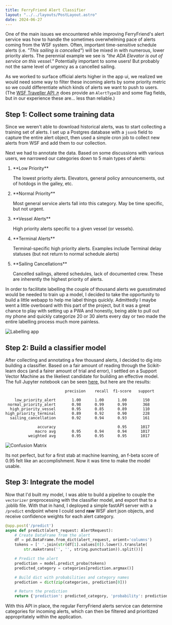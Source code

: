 ```yaml
---
title: FerryFriend Alert Classifier
layout: "../../layouts/PostLayout.astro"
date: 2024-06-27
---
```


One of the main issues we encountered while improving FerryFriend's alert service was how to handle the sometimes overwhelming pace of alerts coming from the WSF system. Often, important time-sensitive schedule alerts (i.e. *"This sailing is cancelled"*) will be mixed in with numerous, lower priority alerts. The perennial example we see is *"the ADA Elevator is out of service on this vessel."* Potentially important to some users! But probably not the same level of urgency as a cancelled sailing.

As we worked to surface official alerts higher in the app ui, we realized we would need some way to filter these incoming alerts by some priority metric so we could differentiate which kinds of alerts we want to push to users. (The [WSF Traveller API ↗](https://www.wsdot.wa.gov/ferries/api/schedule/documentation/rest.html) does provide an `AlertTypeID` and some flag fields, but in our experience these are... less than reliable.)

## Step 1: Collect some training data

Since we weren't able to download historical alerts, was to start collecting a training set of alerts. I set up a Postgres database with a `jsonb` field to capture the entire alert object, then used a simple cron job to collect new alerts from WSF and add them to our collection.

Next we had to annotate the data. Based on some discussions with various users, we narrowed our categories down to 5 main types of alerts:

<ol className="mt-4 ml-4 list-outside list-decimal">
  <li>
    <p className="mt-8 font-extrabold">**Low Priority**</p>
    <p className="ml-1 text-sm">
      The lowest priority alerts. Elevators, general policy
      announcements, out of hotdogs in the galley, etc.
    </p>
  </li>
  <li>
    <p className="mt-8 font-extrabold">**Normal Priority**</p>
    <p className="ml-1 text-sm">
      Most general service alerts fall into this category. May
      be time specific, but not urgent.
    </p>
  </li>
  <li>
    <p className="mt-8 font-extrabold">**Vessel Alerts**</p>
    <p className="ml-1 text-sm">
      High priority alerts specific to a given vessel (or
      vessels).
    </p>
  </li>
  <li>
    <p className="mt-8 font-extrabold">**Terminal Alerts**</p>
    <p className="ml-1 text-sm">
      Terminal-specific high priority alerts. Examples include
      Terminal delay statuses (but not return to normal
      schedule alerts)
    </p>
  </li>
  <li>
    <p className="mt-8 font-extrabold">
      **Sailing Cancellations**
    </p>
    <p className="ml-1 text-sm">
      Cancelled sailings, altered schedules, lack of
      documented crew. These are inherently the highest
      priority of alerts.
    </p>
  </li>
</ol>

In order to facilitate labelling the couple of thousand alerts we guesstimated would be needed to train up a model, I decided to take the opportunity to build a little webapp to help me label things quickly. Admittedly I maybe went a little overboard with this part of the project, but it was a great chance to play with setting up a PWA and honestly, being able to pull out my phone and quickly categorize 20 or 30 alerts every day or two made the entire labelling process much more painless. 

![Labelling app](./sklearn_files/sklearn_13_1.png)

## Step 2: Build a classifier model

After collecting and annotating a few thousand alerts, I decided to dig into building a classifier. Based on a fair amount of reading through the Scikit-learn docs (and a fairer amount of trial and error), I settled on a Support Vector Machine as the likeliest candidate for building an effective model. The full Jupyter notebook can be seen [here](/alerts/notebook), but here are the results:

```
                          precision    recall  f1-score   support

    low_priority_alert       1.00      1.00      1.00       150
 normal_priority_alert       0.98      0.99      0.99       368
  high_priority_vessel       0.95      0.85      0.89       110
high_priority_terminal       0.89      0.92      0.90       228
  sailing_cancellation       0.92      0.94      0.93       161

              accuracy                           0.95      1017
             macro avg       0.95      0.94      0.94      1017
          weighted avg       0.95      0.95      0.95      1017
```
![Confusion Matrix](./sklearn_files/sklearn_17_1.png)

Its not perfect, but for a first stab at machine learning, an f-beta score of 0.95 felt like an accomplishment. Now it was time to make the model usable.

## Step 3: Integrate the model

Now that I'd built my model, I was able to build a pipeline to couple the `vectorizer` preprocessing with the classifier model, and export that to a .joblib file. With that in hand, I deployed a simple fastAPI server with a `/predict` endpoint where I could send **raw** WSF alert json objects, and receive confidence weights for each alert category. 

```python
@app.post('/predict')
async def predict(alert_request: AlertRequest):
    # Create DataFrame from the alert
    df = pd.DataFrame.from_dict(alert_request, orient='columns')
    tokens = [' '.join(str(df[1].values[0]).lower().translate(
        str.maketrans('', '', string.punctuation)).split())]

    # Predict the alert
    prediction = model.predict_proba(tokens)
    predicted_category = categories[prediction.argmax()]

    # Build dict with probabilities and category names
    prediction = dict(zip(categories, prediction[0]))

    # Return the prediction
    return {'prediction': predicted_category, 'probability': prediction}
```
With this API in place, the regular FerryFriend alerts service can determine categories for incoming alerts, which can then be filtered and prioritized appropritately within the application. 